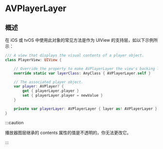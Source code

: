 # AVPlayerLayer

<ToBePolishedAfterTranslation />

<OriginalSource
  title="AVPlayerLayer"
  url="https://developer.apple.com/documentation/avfoundation/avplayerlayer"
  summary="呈现玩家对象的视觉内容的对象"
/>

## 概述

在 iOS 或 tvOS 中使用此对象的常见方法是作为 UIView 的支持层，如以下示例所示：

```swift
/// A view that displays the visual contents of a player object.
class PlayerView: UIView {

    // Override the property to make AVPlayerLayer the view's backing layer.
    override static var layerClass: AnyClass { AVPlayerLayer.self }

    // The associated player object.
    var player: AVPlayer? {
        get { playerLayer.player }
        set { playerLayer.player = newValue }
    }

    private var playerLayer: AVPlayerLayer { layer as! AVPlayerLayer }
}
```

:::caution

播放器图层继承的 contents 属性的值是不透明的，你无法更改它。

:::
